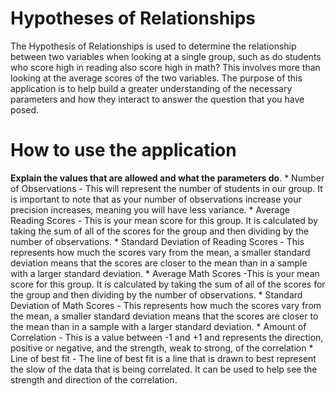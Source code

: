 # Hypotheses of Relationships
The Hypothesis of Relationships is used to determine the relationship between two variables when looking at a single group, such as do students who score high in reading also score high in math? This involves more than looking at the average scores of the two variables. The purpose of this application is to help build a greater understanding of the necessary parameters and how they interact to answer the question that you have posed.

# How to use the application
__Explain the values that are allowed and what the parameters do__.
* Number of Observations - This will represent the number of students in our group. It is important to note that as your number of observations increase your precision increases, meaning you will have less variance.
* Average Reading Scores - This is your mean score for this group. It is calculated by taking the sum of all of the scores for the group and then dividing by the number of observations.
* Standard Deviation of Reading Scores - This represents how much the scores vary from the mean, a smaller standard deviation means that the scores are closer to the mean than in a sample with a larger standard deviation.
* Average Math Scores -This is your mean score for this group. It is calculated by taking the sum of all of the scores for the group and then dividing by the number of observations.
* Standard Deviation of Math Scores - This represents how much the scores vary from the mean, a smaller standard deviation means that the scores are closer to the mean than in a sample with a larger standard deviation.
* Amount of Correlation - This is a value between -1 and +1 and represents the direction, positive or negative, and the strength, weak to strong, of the correlation
* Line of best fit - The line of best fit is a line that is drawn to best represent the slow of the data that is being correlated. It can be used to help see the strength and direction of the correlation.
